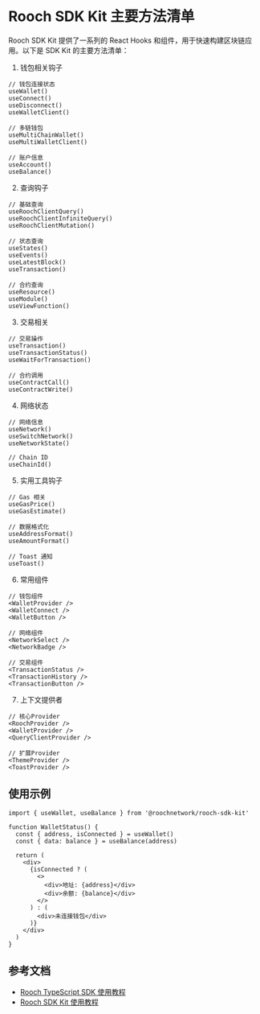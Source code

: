 # Rooch SDK Kit 主要方法清单

Rooch SDK Kit 提供了一系列的 React Hooks 和组件，用于快速构建区块链应用。以下是 SDK Kit 的主要方法清单：

1. 钱包相关钩子

```tsx
// 钱包连接状态
useWallet()
useConnect()
useDisconnect()
useWalletClient()

// 多链钱包
useMultiChainWallet()
useMultiWalletClient()

// 账户信息
useAccount()
useBalance()
```

2. 查询钩子

```tsx
// 基础查询
useRoochClientQuery()
useRoochClientInfiniteQuery()
useRoochClientMutation()

// 状态查询
useStates()
useEvents()
useLatestBlock()
useTransaction()

// 合约查询
useResource()
useModule()
useViewFunction()
```

3. 交易相关

```tsx
// 交易操作
useTransaction()
useTransactionStatus()
useWaitForTransaction()

// 合约调用
useContractCall()
useContractWrite()
```

4. 网络状态

```tsx
// 网络信息
useNetwork()
useSwitchNetwork()
useNetworkState()

// Chain ID
useChainId()
```

5. 实用工具钩子

```tsx
// Gas 相关
useGasPrice()
useGasEstimate()

// 数据格式化
useAddressFormat()
useAmountFormat()

// Toast 通知
useToast()
```

6. 常用组件

```tsx
// 钱包组件
<WalletProvider />
<WalletConnect />
<WalletButton />

// 网络组件
<NetworkSelect />
<NetworkBadge />

// 交易组件
<TransactionStatus />
<TransactionHistory />
<TransactionButton />
```

7. 上下文提供者

```tsx
// 核心Provider
<RoochProvider />
<WalletProvider />
<QueryClientProvider />

// 扩展Provider
<ThemeProvider />
<ToastProvider />
```

## 使用示例

```tsx
import { useWallet, useBalance } from '@roochnetwork/rooch-sdk-kit'

function WalletStatus() {
  const { address, isConnected } = useWallet()
  const { data: balance } = useBalance(address)

  return (
    <div>
      {isConnected ? (
        <>
          <div>地址: {address}</div>
          <div>余额: {balance}</div>
        </>
      ) : (
        <div>未连接钱包</div>
      )}
    </div>
  )
}
```

## 参考文档

- [Rooch TypeScript SDK 使用教程](./sdk-using-guide)
- [Rooch SDK Kit 使用教程](./sdk-kit-using-guide)